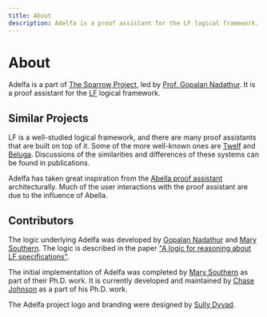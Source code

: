 ```yaml
---
title: About
description: Adelfa is a proof assistant for the LF logical framework.
---
```


# About

Adelfa is a part of [The Sparrow Project](https://sparrow.cs.umn.edu/), led by
[Prof. Gopalan Nadathur](https://www-users.cs.umn.edu/~ngopalan/). It is a proof
assistant for the [LF](https://en.wikipedia.org/wiki/Logical_framework) logical
framework.

## Similar Projects

LF is a well-studied logical framework, and there are many proof assistants that
are built on top of it. Some of the more well-known ones are
[Twelf](http://www.twelf.org/) and [Beluga](https://beluga-lang.org/).
Discussions of the similarities and differences of these systems can be found in
publications.

Adelfa has taken great inspiration from the [Abella proof
assistant](https://abella-prover.org/) architecturally. Much of the user
interactions with the proof assistant are due to the influence of Abella.

## Contributors

The logic underlying Adelfa was developed by [Gopalan
Nadathur](https://www-users.cs.umn.edu/~ngopalan/) and [Mary
Southern](https://www-users.cse.umn.edu/~south163/). The logic is described in
the paper ["A logic for reasoning about LF
specifications"](https://arxiv.org/abs/2107.00111).

The initial implementation of Adelfa was completed by [Mary
Southern](https://www-users.cse.umn.edu/~south163/) as part of their Ph.D. work.
It is currently developed and maintained by [Chase Johnson](https://chasej.dev/)
as a part of his Ph.D. work.

The Adelfa project logo and branding were designed by [Sully
Dyvad](https://sullydyvad.com/).
